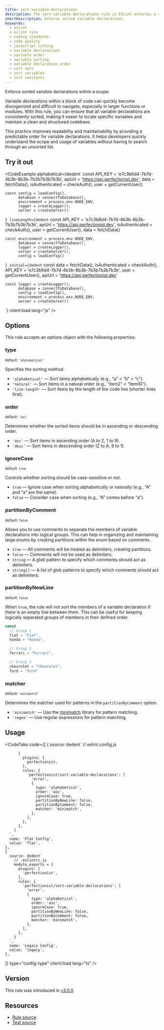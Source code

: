 ```yaml
---
title: sort-variable-declarations
description: The sort-variable-declarations rule in ESLint enforces a consistent order of variable declarations within a scope, improving code readability and maintainability
shortDescription: Enforce sorted variable declarations
keywords:
  - eslint
  - eslint rule
  - coding standards
  - code quality
  - javascript linting
  - variable declarations
  - variable order
  - variable sorting
  - variable declaration order
  - sort vars
  - sort variables
  - sort constants
---
```



Enforce sorted variable declarations within a scope.

Variable declarations within a block of code can quickly become disorganized and difficult to navigate, especially in larger functions or modules. With this rule, you can ensure that all variable declarations are consistently sorted, making it easier to locate specific variables and maintain a clean and structured codebase.

This practice improves readability and maintainability by providing a predictable order for variable declarations. It helps developers quickly understand the scope and usage of variables without having to search through an unsorted list.

## Try it out

<CodeExample
  alphabetical={dedent`
    const API_KEY = 'e7c3b6d4-7b7d-4b3b-8b3b-7b3b7b3b7b3b',
          apiUrl = 'https://api.perfectionist.dev',
          data = fetchData(),
          isAuthenticated = checkAuth(),
          user = getCurrentUser()

    const config = loadConfig(),
          database = connectToDatabase(),
          environment = process.env.NODE_ENV,
          logger = createLogger(),
          server = createServer()
  `}
  lineLength={dedent`
    const API_KEY = 'e7c3b6d4-7b7d-4b3b-8b3b-7b3b7b3b7b3b',
          apiUrl = 'https://api.perfectionist.dev',
          isAuthenticated = checkAuth(),
          user = getCurrentUser(),
          data = fetchData()

    const environment = process.env.NODE_ENV,
          database = connectToDatabase(),
          logger = createLogger(),
          server = createServer(),
          config = loadConfig()
  `}
  initial={dedent`
    const data = fetchData(),
          isAuthenticated = checkAuth(),
          API_KEY = 'e7c3b6d4-7b7d-4b3b-8b3b-7b3b7b3b7b3b',
          user = getCurrentUser(),
          apiUrl = 'https://api.perfectionist.dev'

    const logger = createLogger(),
          database = connectToDatabase(),
          config = loadConfig(),
          environment = process.env.NODE_ENV,
          server = createServer()
  `}
  client:load
  lang="js"
/>

## Options

This rule accepts an options object with the following properties:

### type

<sub>default: `'alphabetical'`</sub>

Specifies the sorting method.

- `'alphabetical'` — Sort items alphabetically (e.g., “a” < “b” < “c”).
- `'natural'` — Sort items in a natural order (e.g., “item2” < “item10”).
- `'line-length'` — Sort items by the length of the code line (shorter lines first).

### order

<sub>default: `'asc'`</sub>

Determines whether the sorted items should be in ascending or descending order.

- `'asc'` — Sort items in ascending order (A to Z, 1 to 9).
- `'desc'` — Sort items in descending order (Z to A, 9 to 1).

### ignoreCase

<sub>default: `true`</sub>

Controls whether sorting should be case-sensitive or not.

- `true` — Ignore case when sorting alphabetically or naturally (e.g., “A” and “a” are the same).
- `false` — Consider case when sorting (e.g., “A” comes before “a”).


### partitionByComment

<sub>default: `false`</sub>

Allows you to use comments to separate the members of variable declarations into logical groups. This can help in organizing and maintaining large enums by creating partitions within the enum based on comments.

- `true` — All comments will be treated as delimiters, creating partitions.
-	`false` — Comments will not be used as delimiters.
- `string` — A glob pattern to specify which comments should act as delimiters.
- `string[]` — A list of glob patterns to specify which comments should act as delimiters.

### partitionByNewLine

<sub>default: `false`</sub>

When `true`, the rule will not sort the members of a variable declaration if there is an empty line between them. This can be useful for keeping logically separated groups of members in their defined order.

```ts
const
  // Group 1
  fiat = "Fiat",
  honda = "Honda",

  // Group 2
  ferrari = "Ferrari",

  // Group 3
  chevrolet = "Chevrolet",
  ford = "Ford"
```

### matcher

<sub>default: `'minimatch'`</sub>

Determines the matcher used for patterns in the `partitionByComment` option.

- `'minimatch'` — Use the [minimatch](https://github.com/isaacs/minimatch) library for pattern matching.
- `'regex'` — Use regular expressions for pattern matching.

## Usage

<CodeTabs
  code={[
    {
      source: dedent`
        // eslint.config.js

          {
            plugins: {
              perfectionist,
            },
            rules: {
              'perfectionist/sort-variable-declarations': [
                'error',
                {
                  type: 'alphabetical',
                  order: 'asc',
                  ignoreCase: true,
                  partitionByNewLine: false,
                  partitionByComment: false,
                  matcher: 'minimatch',
                },
              ],
            },
          },
        ]
      `,
      name: 'Flat Config',
      value: 'flat',
    },
    {
      source: dedent`
        // .eslintrc.js
        module.exports = {
          plugins: [
            'perfectionist',
          ],
          rules: {
            'perfectionist/sort-variable-declarations': [
              'error',
              {
                type: 'alphabetical',
                order: 'asc',
                ignoreCase: true,
                partitionByNewLine: false,
                partitionByComment: false,
                matcher: 'minimatch',
              },
            ],
          },
        }
      `,
      name: 'Legacy Config',
      value: 'legacy',
    },
  ]}
  type="config-type"
  client:load
  lang="ts"
/>

## Version

This rule was introduced in [v3.0.0](https://github.com/azat-io/eslint-plugin-perfectionist/releases/tag/v3.0.0).

## Resources

- [Rule source](https://github.com/azat-io/eslint-plugin-perfectionist/blob/main/rules/sort-variable-declarations.ts)
- [Test source](https://github.com/azat-io/eslint-plugin-perfectionist/blob/main/test/sort-variable-declarations.test.ts)

